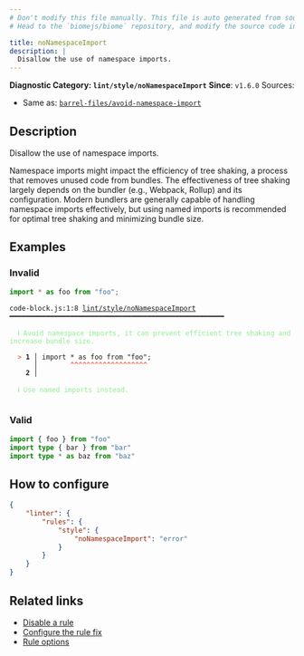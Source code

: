 ```yaml
---
# Don't modify this file manually. This file is auto generated from source, and you will lose your changes next time the website is built.
# Head to the `biomejs/biome` repository, and modify the source code in there.

title: noNamespaceImport
description: |
  Disallow the use of namespace imports.
---
```


**Diagnostic Category: `lint/style/noNamespaceImport`**
<Tabs>
<TabItem label="JavaScript (and super languages)" icon="seti:javascript">
**Since**: `v1.6.0`
Sources: 
- Same as: <a href="https://github.com/thepassle/eslint-plugin-barrel-files/blob/main/docs/rules/avoid-namespace-import.md" target="_blank"><code>barrel-files/avoid-namespace-import</code></a>

## Description
Disallow the use of namespace imports.

Namespace imports might impact the efficiency of tree shaking, a process that removes unused code from bundles.
The effectiveness of tree shaking largely depends on the bundler (e.g., Webpack, Rollup) and its configuration.
Modern bundlers are generally capable of handling namespace imports effectively, but using named imports is recommended for optimal tree shaking and minimizing bundle size.

## Examples

### Invalid

```js
import * as foo from "foo";
```

<pre class="language-text"><code class="language-text">code-block.js:1:8 <a href="https://biomejs.dev/linter/rules/no-namespace-import">lint/style/noNamespaceImport</a> ━━━━━━━━━━━━━━━━━━━━━━━━━━━━━━━━━━━━━━━━━━━━━━━━━━━━━<br /><br />  <strong><span style="color: lightgreen;">ℹ</span></strong> <span style="color: lightgreen;">Avoid namespace imports, it can prevent efficient tree shaking and increase bundle size.</span><br />  <br />  <strong><span style="color: Tomato;">&gt;</span></strong> <strong>1 │ </strong>import &#42; as foo from &quot;foo&quot;;<br />   <strong>   │ </strong>       <strong><span style="color: Tomato;">^</span></strong><strong><span style="color: Tomato;">^</span></strong><strong><span style="color: Tomato;">^</span></strong><strong><span style="color: Tomato;">^</span></strong><strong><span style="color: Tomato;">^</span></strong><strong><span style="color: Tomato;">^</span></strong><strong><span style="color: Tomato;">^</span></strong><strong><span style="color: Tomato;">^</span></strong><strong><span style="color: Tomato;">^</span></strong><strong><span style="color: Tomato;">^</span></strong><strong><span style="color: Tomato;">^</span></strong><strong><span style="color: Tomato;">^</span></strong><strong><span style="color: Tomato;">^</span></strong><strong><span style="color: Tomato;">^</span></strong><strong><span style="color: Tomato;">^</span></strong><strong><span style="color: Tomato;">^</span></strong><strong><span style="color: Tomato;">^</span></strong><strong><span style="color: Tomato;">^</span></strong><strong><span style="color: Tomato;">^</span></strong><br />    <strong>2 │ </strong><br />  <br />  <strong><span style="color: lightgreen;">ℹ</span></strong> <span style="color: lightgreen;">Use named imports instead.</span><br />  <br /></code></pre>

### Valid

```ts
import { foo } from "foo"
import type { bar } from "bar"
import type * as baz from "baz"
```

## How to configure
```json title="biome.json"
{
	"linter": {
		"rules": {
			"style": {
				"noNamespaceImport": "error"
			}
		}
	}
}

```
## Related links

- [Disable a rule](/linter/#disable-a-lint-rule)
- [Configure the rule fix](/linter#configure-the-rule-fix)
- [Rule options](/linter/#rule-options)

</TabItem>
</Tabs>

